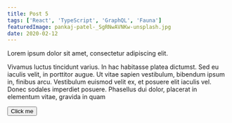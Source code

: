```yaml
---
title: Post 5
tags: ['React', 'TypeScript', 'GraphQL', 'Fauna']
featuredImage: pankaj-patel-_SgRNwAVNKw-unsplash.jpg
date: 2020-02-12
---
```


Lorem ipsum dolor sit amet, consectetur adipiscing elit.

Vivamus luctus tincidunt varius. In hac habitasse platea dictumst. Sed eu iaculis velit, in porttitor augue. Ut vitae sapien vestibulum, bibendum ipsum in, finibus arcu. Vestibulum euismod velit ex, et posuere elit iaculis vel. Donec sodales imperdiet posuere. Phasellus dui dolor, placerat in elementum vitae, gravida in quam

<Button>Click me</Button>

